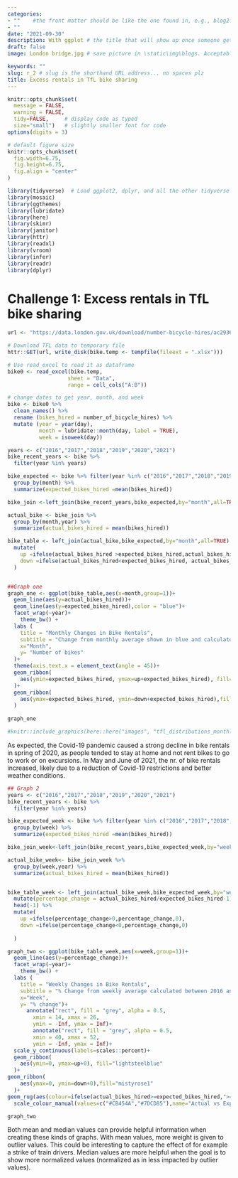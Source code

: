 ```yaml
---
categories:  
- ""    #the front matter should be like the one found in, e.g., blog2.md. It cannot be like the normal Rmd we used
- ""
date: "2021-09-30"
description: With ggplot # the title that will show up once someone gets to this page
draft: false
image: London bridge.jpg # save picture in \static\img\blogs. Acceptable formats= jpg, jpeg, or png . Your iPhone pics wont work

keywords: ""
slug: r_2 # slug is the shorthand URL address... no spaces plz
title: Excess rentals in TfL bike sharing
---
```



```r
knitr::opts_chunk$set(
  message = FALSE, 
  warning = FALSE, 
  tidy=FALSE,     # display code as typed
  size="small")   # slightly smaller font for code
options(digits = 3)

# default figure size
knitr::opts_chunk$set(
  fig.width=6.75, 
  fig.height=6.75,
  fig.align = "center"
)
```


```r
library(tidyverse)  # Load ggplot2, dplyr, and all the other tidyverse packages
library(mosaic)
library(ggthemes)
library(lubridate)
library(here)
library(skimr)
library(janitor)
library(httr)
library(readxl)
library(vroom)
library(infer)
library(readr)
library(dplyr)

```

# Challenge 1: Excess rentals in TfL bike sharing


```r
url <- "https://data.london.gov.uk/download/number-bicycle-hires/ac29363e-e0cb-47cc-a97a-e216d900a6b0/tfl-daily-cycle-hires.xlsx"

# Download TFL data to temporary file
httr::GET(url, write_disk(bike.temp <- tempfile(fileext = ".xlsx")))

# Use read_excel to read it as dataframe
bike0 <- read_excel(bike.temp,
                   sheet = "Data",
                   range = cell_cols("A:B"))

# change dates to get year, month, and week
bike <- bike0 %>% 
  clean_names() %>% 
  rename (bikes_hired = number_of_bicycle_hires) %>% 
  mutate (year = year(day),
          month = lubridate::month(day, label = TRUE),
          week = isoweek(day))

years <- c("2016","2017","2018","2019","2020","2021")
bike_recent_years <- bike %>% 
  filter(year %in% years)

bike_expected <- bike %>% filter(year %in% c("2016","2017","2018","2019"))%>% 
  group_by(month) %>% 
  summarize(expected_bikes_hired =mean(bikes_hired))

bike_join <-left_join(bike_recent_years,bike_expected,by="month",all=TRUE)

actual_bike <- bike_join %>% 
  group_by(month,year) %>% 
  summarize(actual_bikes_hired = mean(bikes_hired))

bike_table <- left_join(actual_bike,bike_expected,by="month",all=TRUE) %>% 
  mutate(
    up =ifelse(actual_bikes_hired >expected_bikes_hired,actual_bikes_hired- expected_bikes_hired,0),
    down =ifelse(actual_bikes_hired<expected_bikes_hired, actual_bikes_hired- expected_bikes_hired,0)
  )


##Graph one
graph_one <- ggplot(bike_table,aes(x=month,group=1))+
  geom_line(aes(y=actual_bikes_hired))+
  geom_line(aes(y=expected_bikes_hired),color = "blue")+
  facet_wrap(~year)+
    theme_bw() +
  labs (
    title = "Monthly Changes in Bike Rentals",
    subtitle = "Change from monthly average shown in blue and calculated between 2016 and 2019",
    x="Month",
    y= "Number of bikes"
  )+
  theme(axis.text.x = element_text(angle = 45))+
  geom_ribbon(
    aes(ymin=expected_bikes_hired, ymax=up+expected_bikes_hired), fill="lightsteelblue"
  )+
  geom_ribbon(
    aes(ymax=expected_bikes_hired, ymin=down+expected_bikes_hired),fill="mistyrose1"
  )
   
graph_one
```


```r
#knitr::include_graphics(here::here("images", "tfl_distributions_monthly.png"), error = FALSE)
```

As expected, the Covid-19 pandemic caused a strong decline in bike rentals in spring of 2020, as people tended to stay at home and not rent bikes to go to work or on excursions. In May and June of 2021, the nr. of bike rentals increased, likely due to a reduction of Covid-19 restrictions and better weather conditions.    


```r
## Graph 2
years <- c("2016","2017","2018","2019","2020","2021")
bike_recent_years <- bike %>% 
  filter(year %in% years)

bike_expected_week <- bike %>% filter(year %in% c("2016","2017","2018","2019"))%>% 
  group_by(week) %>% 
  summarize(expected_bikes_hired =mean(bikes_hired))

bike_join_week<-left_join(bike_recent_years,bike_expected_week,by="week")

actual_bike_week<- bike_join_week %>% 
  group_by(week,year) %>% 
  summarize(actual_bikes_hired = mean(bikes_hired))


bike_table_week <- left_join(actual_bike_week,bike_expected_week,by="week",all=TRUE) %>% 
  mutate(percentage_change = actual_bikes_hired/expected_bikes_hired-1) %>% 
  head(-1) %>% 
  mutate(
    up =ifelse(percentage_change>0,percentage_change,0),
    down =ifelse(percentage_change<0,percentage_change,0)
    
  )

graph_two <- ggplot(bike_table_week,aes(x=week,group=1))+
  geom_line(aes(y=percentage_change))+
  facet_wrap(~year)+
    theme_bw() +
  labs (
    title = "Weekly Changes in Bike Rentals",
    subtitle = "% Change from weekly average calculated between 2016 and 2019",
    x="Week",
    y= "% change")+
      annotate("rect", fill = "grey", alpha = 0.5, 
        xmin = 14, xmax = 26,
        ymin = -Inf, ymax = Inf)+
        annotate("rect", fill = "grey", alpha = 0.5, 
        xmin = 40, xmax = 52,
        ymin = -Inf, ymax = Inf)+
  scale_y_continuous(labels=scales::percent)+
  geom_ribbon(
    aes(ymin=0, ymax=up+0), fill="lightsteelblue"
  )+
geom_ribbon(
    aes(ymax=0, ymin=down+0),fill="mistyrose1"
  )+
geom_rug(aes(colour=ifelse(actual_bikes_hired>=expected_bikes_hired,">=0","<0")),sides="b")+
  scale_colour_manual(values=c("#CB454A","#7DCD85"),name="Actual vs Expected ", guide=FALSE)

graph_two

```

Both mean and median values can provide helpful information when creating these kinds of graphs. With mean values, more weight is given to outlier values. This could be interesting to capture the effect of for example a strike of train drivers. Median values are more helpful when the goal is to show more normalized values (normalized as in less impacted by outlier values).
